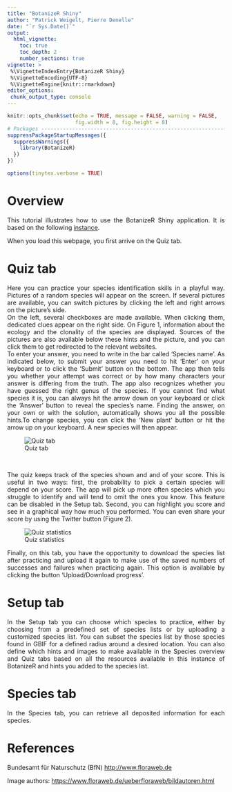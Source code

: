 ```yaml
---
title: "BotanizeR Shiny"
author: "Patrick Weigelt, Pierre Denelle"
date: "`r Sys.Date()`"
output: 
  html_vignette:
    toc: true
    toc_depth: 2
    number_sections: true
vignette: >
 %\VignetteIndexEntry{BotanizeR Shiny}
 %\VignetteEncoding{UTF-8} 
 %\VignetteEngine{knitr::rmarkdown}
editor_options: 
 chunk_output_type: console
---
```


<style>
body {
text-align: justify}
</style>

```r
knitr::opts_chunk$set(echo = TRUE, message = FALSE, warning = FALSE,
                      fig.width = 8, fig.height = 8)
# Packages --------------------------------------------------------------------
suppressPackageStartupMessages({
  suppressWarnings({
    library(BotanizeR)
  })
})

options(tinytex.verbose = TRUE)
```


# Overview

This tutorial illustrates how to use the BotanizeR Shiny application. It is
based on the following 
[instance](https://gift.uni-goettingen.de/shiny/BotanizeR/). 

When you load this webpage, you first arrive on the Quiz tab.

\newpage

# Quiz tab

Here you can practice your species identification skills in a playful way.
Pictures of a random species will appear on the screen. If several pictures are
available, you can switch pictures by clicking the left and right arrows on the
picture's side. 
<br>
On the left, several checkboxes are made available. When clicking them,
dedicated clues appear on the right side. On Figure 1, information about the
ecology and the clonality of the species are displayed. Sources of the pictures
are also available below these hints and the picture, and you can click them to
get redirected to the relevant websites.
<br>
To enter your answer, you need to write in the bar called 'Species name'. As
indicated below, to submit your answer you need to hit 'Enter' on your keyboard
or to click the 'Submit' button on the bottom. The app then tells you whether
your attempt was correct or by how many characters your answer is differing
from the truth. The app also recognizes whether you have guessed the right
genus of the species. If you cannot find what species it is, you can always
hit the arrow down on your keyboard or click the 'Answer' button to reveal the
species's name. Finding the answer, on your own or with the solution,
automatically shows you all the possible hints.To change species, you can click
the 'New plant' button or hit the arrow up on your keyboard. A new species will
then appear.

![Quiz tab](../man/figures/BotanizeR_printscreen1.png)

<br>

The quiz keeps track of the species shown and and of your score. This is useful
in two ways: first, the probability to pick a certain species will depend on
your score. The app will pick up more often species which you struggle to
identify and will tend to omit the ones you know. This feature can be disabled
in the Setup tab. Second, you can highlight you score and see in a graphical
way how much you performed. You can even share your score by using the Twitter
button (Figure 2).

![Quiz statistics](../man/figures/BotanizeR_printscreen2.png)

Finally, on this tab, you have the opportunity to download the species list
after practicing and upload it again to make use of the saved numbers of
successes and failures when practicing again. This option is available by
clicking the button 'Upload/Download progress'.

\newpage

# Setup tab

In the Setup tab you can choose which species to practice, either by choosing from a predefined set of species lists or by uploading a customized species list. You can subset the species list by those species found in GBIF for a defined radius around a desired location. You can also define which hints and images to make available in the Species overview and Quiz tabs based on all the resources available in this instance of BotanizeR and hints you added to the species list.

\newpage

# Species tab

In the Species tab, you can retrieve all deposited information for each species.

\newpage

# References

Bundesamt für Naturschutz (BfN) [http://www.floraweb.de](http://www.floraweb.de)  

Image authors: [https://www.floraweb.de/ueberfloraweb/bildautoren.html](https://www.floraweb.de/ueberfloraweb/bildautoren.html)



